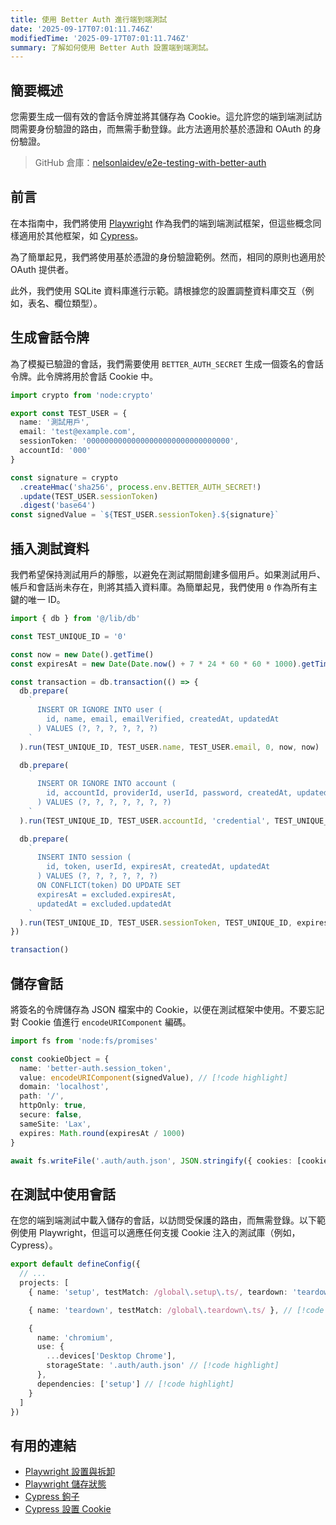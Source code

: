 ```yaml
---
title: 使用 Better Auth 進行端到端測試
date: '2025-09-17T07:01:11.746Z'
modifiedTime: '2025-09-17T07:01:11.746Z'
summary: 了解如何使用 Better Auth 設置端到端測試。
---
```


## 簡要概述

您需要生成一個有效的會話令牌並將其儲存為 Cookie。這允許您的端到端測試訪問需要身份驗證的路由，而無需手動登錄。此方法適用於基於憑證和 OAuth 的身份驗證。

> GitHub 倉庫：[nelsonlaidev/e2e-testing-with-better-auth](https://github.com/nelsonlaidev/e2e-testing-with-better-auth)

## 前言

在本指南中，我們將使用 [Playwright](https://playwright.dev/) 作為我們的端到端測試框架，但這些概念同樣適用於其他框架，如 [Cypress](https://www.cypress.io/)。

為了簡單起見，我們將使用基於憑證的身份驗證範例。然而，相同的原則也適用於 OAuth 提供者。

此外，我們使用 SQLite 資料庫進行示範。請根據您的設置調整資料庫交互（例如，表名、欄位類型）。

## 生成會話令牌

為了模擬已驗證的會話，我們需要使用 `BETTER_AUTH_SECRET` 生成一個簽名的會話令牌。此令牌將用於會話 Cookie 中。

```ts
import crypto from 'node:crypto'

export const TEST_USER = {
  name: '測試用戶',
  email: 'test@example.com',
  sessionToken: '00000000000000000000000000000000',
  accountId: '000'
}

const signature = crypto
  .createHmac('sha256', process.env.BETTER_AUTH_SECRET!)
  .update(TEST_USER.sessionToken)
  .digest('base64')
const signedValue = `${TEST_USER.sessionToken}.${signature}`
```

## 插入測試資料

我們希望保持測試用戶的靜態，以避免在測試期間創建多個用戶。如果測試用戶、帳戶和會話尚未存在，則將其插入資料庫。為簡單起見，我們使用 `0` 作為所有主鍵的唯一 ID。

```ts
import { db } from '@/lib/db'

const TEST_UNIQUE_ID = '0'

const now = new Date().getTime()
const expiresAt = new Date(Date.now() + 7 * 24 * 60 * 60 * 1000).getTime() // 7 天

const transaction = db.transaction(() => {
  db.prepare(
    `
      INSERT OR IGNORE INTO user (
        id, name, email, emailVerified, createdAt, updatedAt
      ) VALUES (?, ?, ?, ?, ?, ?)
    `
  ).run(TEST_UNIQUE_ID, TEST_USER.name, TEST_USER.email, 0, now, now)

  db.prepare(
    `
      INSERT OR IGNORE INTO account (
        id, accountId, providerId, userId, password, createdAt, updatedAt
      ) VALUES (?, ?, ?, ?, ?, ?, ?)
    `
  ).run(TEST_UNIQUE_ID, TEST_USER.accountId, 'credential', TEST_UNIQUE_ID, 'password_hash', now, now)

  db.prepare(
    `
      INSERT INTO session (
        id, token, userId, expiresAt, createdAt, updatedAt
      ) VALUES (?, ?, ?, ?, ?, ?)
      ON CONFLICT(token) DO UPDATE SET
      expiresAt = excluded.expiresAt,
      updatedAt = excluded.updatedAt
    `
  ).run(TEST_UNIQUE_ID, TEST_USER.sessionToken, TEST_UNIQUE_ID, expiresAt, now, now)
})

transaction()
```

## 儲存會話

將簽名的令牌儲存為 JSON 檔案中的 Cookie，以便在測試框架中使用。不要忘記對 Cookie 值進行 `encodeURIComponent` 編碼。

```ts
import fs from 'node:fs/promises'

const cookieObject = {
  name: 'better-auth.session_token',
  value: encodeURIComponent(signedValue), // [!code highlight]
  domain: 'localhost',
  path: '/',
  httpOnly: true,
  secure: false,
  sameSite: 'Lax',
  expires: Math.round(expiresAt / 1000)
}

await fs.writeFile('.auth/auth.json', JSON.stringify({ cookies: [cookieObject], origins: [] }, null, 2))
```

## 在測試中使用會話

在您的端到端測試中載入儲存的會話，以訪問受保護的路由，而無需登錄。以下範例使用 Playwright，但這可以適應任何支援 Cookie 注入的測試庫（例如，Cypress）。

```ts title='playwright.config.ts'
export default defineConfig({
  // ...
  projects: [
    { name: 'setup', testMatch: /global\.setup\.ts/, teardown: 'teardown' }, // [!code highlight]

    { name: 'teardown', testMatch: /global\.teardown\.ts/ }, // [!code highlight]

    {
      name: 'chromium',
      use: {
        ...devices['Desktop Chrome'],
        storageState: '.auth/auth.json' // [!code highlight]
      },
      dependencies: ['setup'] // [!code highlight]
    }
  ]
})
```

## 有用的連結

- [Playwright 設置與拆卸](https://playwright.dev/docs/test-global-setup-teardown)
- [Playwright 儲存狀態](https://playwright.dev/docs/auth#reuse-authentication-in-other-scenarios)
- [Cypress 鉤子](https://docs.cypress.io/app/core-concepts/writing-and-organizing-tests#Hooks)
- [Cypress 設置 Cookie](https://docs.cypress.io/api/commands/setcookie)
